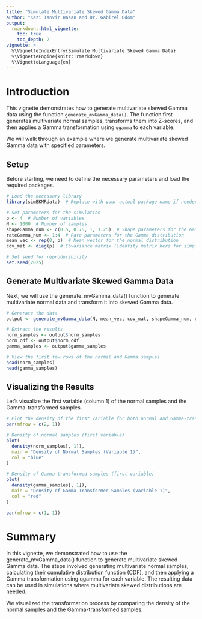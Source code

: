```yaml
---
title: "Simulate Multivariate Skewed Gamma Data"
author: "Kazi Tanvir Hasan and Dr. Gabirel Odom"
output: 
  rmarkdown::html_vignette:
    toc: true
    toc_depth: 2
vignette: >
  %\VignetteIndexEntry{Simulate Multivariate Skewed Gamma Data}
  %\VignetteEngine{knitr::rmarkdown}
  %\VignetteLanguage{en}
---
```



# Introduction

This vignette demonstrates how to generate multivariate skewed Gamma data using the function `generate_mvGamma_data()`. The function first generates multivariate normal samples, transforms them into Z-scores, and then applies a Gamma transformation using `qgamma` to each variable.

We will walk through an example where we generate multivariate skewed Gamma data with specified parameters.


## Setup

Before starting, we need to define the necessary parameters and load the required packages.

```r
# Load the necessary library
library(simBKMRdata)  # Replace with your actual package name if needed

# Set parameters for the simulation
p <- 4  # Number of variables
N <- 1000  # Number of samples
shapeGamma_num <- c(0.5, 0.75, 1, 1.25)  # Shape parameters for the Gamma distribution
rateGamma_num <- 1:4  # Rate parameters for the Gamma distribution
mean_vec <- rep(0, p)  # Mean vector for the normal distribution
cov_mat <- diag(p)  # Covariance matrix (identity matrix here for simplicity)

# Set seed for reproducibility
set.seed(2025)
```


## Generate Multivariate Skewed Gamma Data
Next, we will use the generate_mvGamma_data() function to generate multivariate normal data and transform it into skewed Gamma data.

```r
# Generate the data
output <- generate_mvGamma_data(N, mean_vec, cov_mat, shapeGamma_num, rateGamma_num)

# Extract the results
norm_samples <- output$norm_samples
norm_cdf <- output$norm_cdf
gamma_samples <- output$gamma_samples

# View the first few rows of the normal and Gamma samples
head(norm_samples)
head(gamma_samples)
```


## Visualizing the Results
Let's visualize the first variable (column 1) of the normal samples and the Gamma-transformed samples.

```r
# Plot the density of the first variable for both normal and Gamma-transformed data
par(mfrow = c(2, 1))

# Density of normal samples (first variable)
plot(
  density(norm_samples[, 1]), 
  main = "Density of Normal Samples (Variable 1)", 
  col = "blue"
)

# Density of Gamma-transformed samples (first variable)
plot(
  density(gamma_samples[, 1]), 
  main = "Density of Gamma Transformed Samples (Variable 1)", 
  col = "red"
)

par(mfrow = c(1, 1))
```



# Summary

In this vignette, we demonstrated how to use the generate_mvGamma_data() function to generate multivariate skewed Gamma data. The steps involved generating multivariate normal samples, calculating their cumulative distribution function (CDF), and then applying a Gamma transformation using qgamma for each variable. The resulting data can be used in simulations where multivariate skewed distributions are needed.

We visualized the transformation process by comparing the density of the normal samples and the Gamma-transformed samples.
